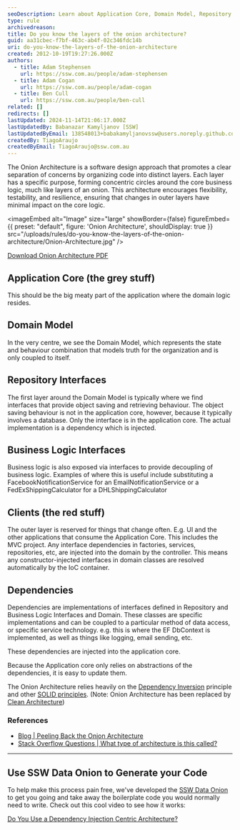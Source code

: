 ```yaml
---
seoDescription: Learn about Application Core, Domain Model, Repository Interfaces, Business Logic Interfaces, Clients, and Dependencies to build a robust software application.
type: rule
archivedreason:
title: Do you know the layers of the onion architecture?
guid: aa31cbec-f7bf-463c-ab4f-02c346fdc14b
uri: do-you-know-the-layers-of-the-onion-architecture
created: 2012-10-19T19:27:26.000Z
authors:
  - title: Adam Stephensen
    url: https://ssw.com.au/people/adam-stephensen
  - title: Adam Cogan
    url: https://ssw.com.au/people/adam-cogan
  - title: Ben Cull
    url: https://ssw.com.au/people/ben-cull
related: []
redirects: []
lastUpdated: 2024-11-14T21:06:17.000Z
lastUpdatedBy: Babanazar Kamyljanov [SSW]
lastUpdatedByEmail: 138548013+babakamyljanovssw@users.noreply.github.com
createdBy: TiagoAraujo
createdByEmail: TiagoAraujo@ssw.com.au
---
```


The Onion Architecture is a software design approach that promotes a clear separation of concerns by organizing code into distinct layers. Each layer has a specific purpose, forming concentric circles around the core business logic, much like layers of an onion. This architecture encourages flexibility, testability, and resilience, ensuring that changes in outer layers have minimal impact on the core logic.

<imageEmbed
  alt="Image"
  size="large"
  showBorder={false}
  figureEmbed={{
    preset: "default",
    figure: 'Onion Architecture',
    shouldDisplay: true
  }}
  src="/uploads/rules/do-you-know-the-layers-of-the-onion-architecture/Onion-Architecture.jpg"
/>

[Download Onion Architecture PDF](Onion-Architecture.pdf)

## Application Core (the grey stuff)

This should be the big meaty part of the application where the domain logic resides.

## Domain Model

In the very centre, we see the Domain Model, which represents the state and behaviour combination that models truth for the organization and is only coupled to itself.

## Repository Interfaces

The first layer around the Domain Model is typically where we find interfaces that provide object saving and retrieving behaviour.
The object saving behaviour is not in the application core, however, because it typically involves a database. Only the interface is in the application core. The actual implementation is a dependency which is injected.

## Business Logic Interfaces

Business logic is also exposed via interfaces to provide decoupling of business logic.
Examples of where this is useful include substituting a FacebookNotificationService for an EmailNotificationService or a FedExShippingCalculator for a DHLShippingCalculator

## Clients (the red stuff)

The outer layer is reserved for things that change often. E.g. UI and the other applications that consume the Application Core.
This includes the MVC project.
Any interface dependencies in factories, services, repositories, etc, are injected into the domain by the controller.
This means any constructor-injected interfaces in domain classes are resolved automatically by the IoC container.

## Dependencies

Dependencies are implementations of interfaces defined in Repository and Business Logic Interfaces and Domain.
These classes are specific implementations and can be coupled to a particular method of data access, or specific service technology.
e.g. this is where the EF DbContext is implemented, as well as things like logging, email sending, etc.

These dependencies are injected into the application core.

Because the Application core only relies on abstractions of the dependencies, it is easy to update them.

The Onion Architecture relies heavily on the [Dependency Inversion](http://en.wikipedia.org/wiki/Dependency_inversion_principle) principle and other [SOLID principles](/do-you-know-the-common-design-principles-part-1).
(Note: Onion Architecture has been replaced by [Clean Architecture](/rules-to-better-clean-architecture))

### References

* [Blog | Peeling Back the Onion Architecture](http://blog.tonysneed.com/2011/10/08/peeling-back-the-onion-architecture/)
* [Stack Overflow Questions | What type of architecture is this called?](http://stackoverflow.com/questions/9732747/what-type-of-architecture-is-this-called/9933371)

---

## Use SSW Data Onion to Generate your Code

To help make this process pain free, we've developed the [SSW Data Onion](http://www.sswdataonion.com/) to get you going and take away the boilerplate code you would normally need to write. Check out this cool video to see how it works:

<youtubeEmbed url="https://www.youtube.com/embed/FcuFya8vud8?rel=0&controls=0&showinfo=0" description="Further Reading:" /> [Do You Use a Dependency Injection Centric Architecture?](/do-you-use-a-dependency-injection-centric-architecture)
